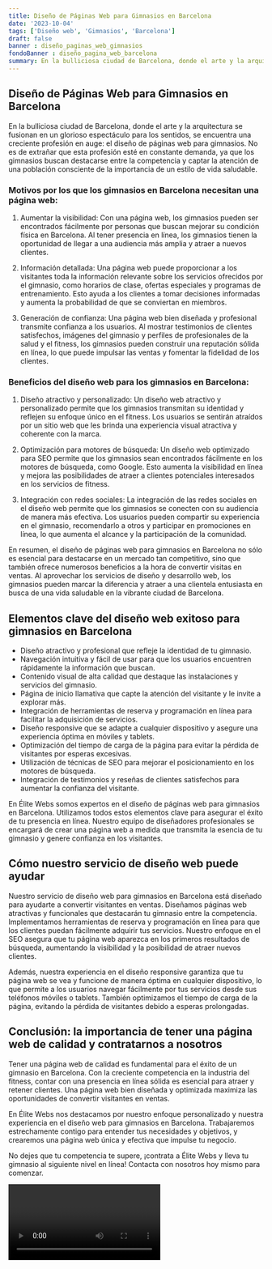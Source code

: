 ```yaml
---
title: Diseño de Páginas Web para Gimnasios en Barcelona
date: '2023-10-04'
tags: ['Diseño web', 'Gimnasios', 'Barcelona']
draft: false
banner : diseño_paginas_web_gimnasios
fondoBanner : diseño_pagina_web_barcelona
summary: En la bulliciosa ciudad de Barcelona, donde el arte y la arquitectura se fusionan en un glorioso espectáculo para los sentidos, se encuentra una creciente profesión en auge el diseño de páginas web para gimnasios. No es de extrañar que esta profesión esté en constante demanda, ya que los gimnasios buscan destacarse entre la competencia y captar la atención de una población consciente de la importancia de un estilo de vida saludable.
---
```


## Diseño de Páginas Web para Gimnasios en Barcelona

En la bulliciosa ciudad de Barcelona, donde el arte y la arquitectura se fusionan en un glorioso espectáculo para los sentidos, se encuentra una creciente profesión en auge: el diseño de páginas web para gimnasios. No es de extrañar que esta profesión esté en constante demanda, ya que los gimnasios buscan destacarse entre la competencia y captar la atención de una población consciente de la importancia de un estilo de vida saludable.

### Motivos por los que los gimnasios en Barcelona necesitan una página web:

1. Aumentar la visibilidad: Con una página web, los gimnasios pueden ser encontrados fácilmente por personas que buscan mejorar su condición física en Barcelona. Al tener presencia en línea, los gimnasios tienen la oportunidad de llegar a una audiencia más amplia y atraer a nuevos clientes.

2. Información detallada: Una página web puede proporcionar a los visitantes toda la información relevante sobre los servicios ofrecidos por el gimnasio, como horarios de clase, ofertas especiales y programas de entrenamiento. Esto ayuda a los clientes a tomar decisiones informadas y aumenta la probabilidad de que se conviertan en miembros.

3. Generación de confianza: Una página web bien diseñada y profesional transmite confianza a los usuarios. Al mostrar testimonios de clientes satisfechos, imágenes del gimnasio y perfiles de profesionales de la salud y el fitness, los gimnasios pueden construir una reputación sólida en línea, lo que puede impulsar las ventas y fomentar la fidelidad de los clientes.

### Beneficios del diseño web para los gimnasios en Barcelona:

1. Diseño atractivo y personalizado: Un diseño web atractivo y personalizado permite que los gimnasios transmitan su identidad y reflejen su enfoque único en el fitness. Los usuarios se sentirán atraídos por un sitio web que les brinda una experiencia visual atractiva y coherente con la marca.

2. Optimización para motores de búsqueda: Un diseño web optimizado para SEO permite que los gimnasios sean encontrados fácilmente en los motores de búsqueda, como Google. Esto aumenta la visibilidad en línea y mejora las posibilidades de atraer a clientes potenciales interesados en los servicios de fitness.

3. Integración con redes sociales: La integración de las redes sociales en el diseño web permite que los gimnasios se conecten con su audiencia de manera más efectiva. Los usuarios pueden compartir su experiencia en el gimnasio, recomendarlo a otros y participar en promociones en línea, lo que aumenta el alcance y la participación de la comunidad.

En resumen, el diseño de páginas web para gimnasios en Barcelona no sólo es esencial para destacarse en un mercado tan competitivo, sino que también ofrece numerosos beneficios a la hora de convertir visitas en ventas. Al aprovechar los servicios de diseño y desarrollo web, los gimnasios pueden marcar la diferencia y atraer a una clientela entusiasta en busca de una vida saludable en la vibrante ciudad de Barcelona.

<GifSeo />

<Cta />

## Elementos clave del diseño web exitoso para gimnasios en Barcelona

- Diseño atractivo y profesional que refleje la identidad de tu gimnasio.
- Navegación intuitiva y fácil de usar para que los usuarios encuentren rápidamente la información que buscan.
-  Contenido visual de alta calidad que destaque las instalaciones y servicios del gimnasio.
-  Página de inicio llamativa que capte la atención del visitante y le invite a explorar más.
-  Integración de herramientas de reserva y programación en línea para facilitar la adquisición de servicios.
-  Diseño responsive que se adapte a cualquier dispositivo y asegure una experiencia óptima en móviles y tablets.
-  Optimización del tiempo de carga de la página para evitar la pérdida de visitantes por esperas excesivas.
-  Utilización de técnicas de SEO para mejorar el posicionamiento en los motores de búsqueda.
-  Integración de testimonios y reseñas de clientes satisfechos para aumentar la confianza del visitante.

En Élite Webs somos expertos en el diseño de páginas web para gimnasios en Barcelona. Utilizamos todos estos elementos clave para asegurar el éxito de tu presencia en línea. Nuestro equipo de diseñadores profesionales se encargará de crear una página web a medida que transmita la esencia de tu gimnasio y genere confianza en los visitantes.

## Cómo nuestro servicio de diseño web puede ayudar

Nuestro servicio de diseño web para gimnasios en Barcelona está diseñado para ayudarte a convertir visitantes en ventas. Diseñamos páginas web atractivas y funcionales que destacarán tu gimnasio entre la competencia. Implementamos herramientas de reserva y programación en línea para que los clientes puedan fácilmente adquirir tus servicios. Nuestro enfoque en el SEO asegura que tu página web aparezca en los primeros resultados de búsqueda, aumentando la visibilidad y la posibilidad de atraer nuevos clientes.

Además, nuestra experiencia en el diseño responsive garantiza que tu página web se vea y funcione de manera óptima en cualquier dispositivo, lo que permite a los usuarios navegar fácilmente por tus servicios desde sus teléfonos móviles o tablets. También optimizamos el tiempo de carga de la página, evitando la pérdida de visitantes debido a esperas prolongadas.

## Conclusión: la importancia de tener una página web de calidad y contratarnos a nosotros

Tener una página web de calidad es fundamental para el éxito de un gimnasio en Barcelona. Con la creciente competencia en la industria del fitness, contar con una presencia en línea sólida es esencial para atraer y retener clientes. Una página web bien diseñada y optimizada maximiza las oportunidades de convertir visitantes en ventas.

En Élite Webs nos destacamos por nuestro enfoque personalizado y nuestra experiencia en el diseño web para gimnasios en Barcelona. Trabajaremos estrechamente contigo para entender tus necesidades y objetivos, y crearemos una página web única y efectiva que impulse tu negocio.

No dejes que tu competencia te supere, ¡contrata a Élite Webs y lleva tu gimnasio al siguiente nivel en línea! Contacta con nosotros hoy mismo para comenzar.

<Video />

<CtaBot job='Gimnasios' city='Barcelona'/>

<Gmaps query='Barcelona+españa+maps' />